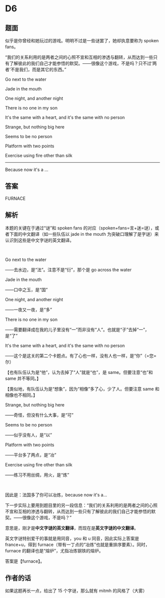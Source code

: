 # D6

## 题面

似乎是你曾经和她玩过的游戏。明明不过是一些谜罢了，她却执意要称为 spoken fans。

“我们的关系利用的是两者之间的心照不宣和互相的渗透与翻转，从而达到一些只有了解彼此的我们自己才能参悟的默契。——很像这个游戏，不是吗？只不过‘两者’不是我们，而是其它的东西。”

<div class="font-bold">
Go next to the water

Jade in the mouth

One night, and another night

There is no one in my son

It's the same with a heart, and it's the same with no person

Strange, but nothing big here

Seems to be no person

Platform with two points

Exercise using fire other than silk

---

<span class="text-red-600">Because now it's a ...</span>
</div>

## 答案

<AnswerBlock>FURNACE</AnswerBlock>

## 解析

本题的关键在于通过“谜”和 spoken fans 的对应（spoken+fans=言+迷=谜），或者下面的中文翻译（如一些队伍以 jade in the mouth 为突破口理解了是字谜）来认识到这些是中文字谜的英文翻译。

<br />

Go next to the water

——去水边，是“法”。注意不是“衍”，那个是 go across the water

Jade in the mouth

——口中之玉，是“国”

One night, and another night

——一夜又一夜，是“多”

There is no one in my son

——需要翻译成在我的儿子里没有“一”而非没有“人”。也就是“子”去掉“一”，是“了”

It's the same with a heart, and it's the same with no person

——这个是这关的第二个卡题点。有了心也一样，没有人也一样，是“你”（=您=尔）

【也有队伍认为是“他”，认为去掉了“人”就是“也”，是 same。但要注意“也”和 same 并不等同。】

【类似地，有队伍认为是“想象”，因为“相像”多了心，少了人。但要注意 same 和相像也不相同。】

Strange, but nothing big here

——奇怪，但没有什么大事，是“可”

Seems to be no person

——似乎没有人，是“以”

Platform with two points

——平台多了两点，是“冶”

Exercise using fire other than silk

——练习不用丝绸，用火，是“炼”

<br />

因此是：法国多了你可以冶炼，because now it's a…

下一步实际上要用到题目里的另一段信息：“我们的关系利用的是两者之间的心照不宣和互相的渗透与翻转，从而达到一些只有了解彼此的我们自己才能参悟的默契。——很像这个游戏，不是吗？”

意思是，刚才是**中文字谜的英文翻译**，而现在是**英文字谜的中文翻译**。

英文字谜特别爱干的事就是用同音，you 和 u 同音，因此实际上答案是 france+u，得到 furnace（带有一丁点的“冶炼”也就是重排序要素）。同时，furnace 的翻译也是“熔炉”，尤指冶炼钢铁的熔炉。

答案是【furnace】。

## 作者的话

如果这题再长一点，给出了 15 个字谜，那么就有 mitmh 的风格了（大雾）
